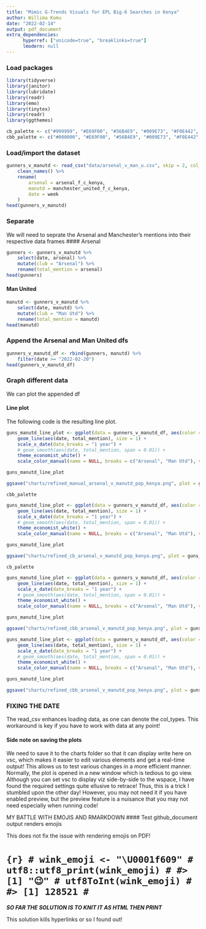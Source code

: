 ```yaml
---
title: "Mimic G-Trends Visuals for EPL Big-6 Searches in Kenya"
author: Willima Komu
date: "2022-02-14"
output: pdf_document
extra_dependencies:
      hyperref: ["unicode=true", "breaklinks=true"]
      lmodern: null
---
```


### Load packages
```r
library(tidyverse)
library(janitor)
library(lubridate)
library(readr)
library(emo)
library(tinytex)
library(readr)
library(ggthemes)

```

```r
cb_palette <- c("#999999", "#E69F00", "#56B4E9", "#009E73", "#F0E442", "#0072B2", "#D55E00", "#CC79A7")
cbb_palette <- c("#000000", "#E69F00", "#56B4E9", "#009E73", "#F0E442", "#0072B2", "#D55E00", "#CC79A7")


```

### Load/import the dataset
```r
gunners_v_manutd <- read_csv("data/arsenal_v_man_u.csv", skip = 2, col_types = "Ddd") %>%
    clean_names() %>%
    rename(
        arsenal = arsenal_f_c_kenya,
        manutd = manchester_united_f_c_kenya,
        date = week
    )
head(gunners_v_manutd)
```
### Separate
We will need to seprate the Arsenal and Manchester's mentions into their respective data frames
#### Arsenal
```r
gunners <- gunners_v_manutd %>%
    select(date, arsenal) %>%
    mutate(club = "Arsenal") %>%
    rename(total_mention = arsenal)
head(gunners)
```
#### Man United
```r
manutd <- gunners_v_manutd %>%
    select(date, manutd) %>%
    mutate(club = "Man Utd") %>%
    rename(total_mention = manutd)
head(manutd)
```

### Append the **Arsenal** and **Man United** dfs
```r
gunners_v_manutd_df <- rbind(gunners, manutd) %>%
    filter(date >= "2022-02-20")
head(gunners_v_manutd_df)
```

### Graph different data

We can plot the appended df

#### Line plot

The following code is the resulting line plot.


```r
guns_manutd_line_plot <- ggplot(data = gunners_v_manutd_df, aes(color = club, group = club)) +
    geom_line(aes(date, total_mention), size = 1) +
    scale_x_date(date_breaks = "1 year") +
    # geom_smooth(aes(date, total_mention, span = 0.01)) +
    theme_economist_white() +
    scale_color_manual(name = NULL, breaks = c("Arsenal", "Man Utd"), values = c("red", "purple"))

guns_manutd_line_plot

ggsave("charts/refined_manual_arsenal_v_manutd_pop_kenya.png", plot = guns_manutd_line_plot, width = 7, height = 5)
```

`cbb_palette`

```r
guns_manutd_line_plot <- ggplot(data = gunners_v_manutd_df, aes(color = club, group = club)) +
    geom_line(aes(date, total_mention), size = 1) +
    scale_x_date(date_breaks = "1 year") +
    # geom_smooth(aes(date, total_mention, span = 0.01)) +
    theme_economist_white() +
    scale_color_manual(name = NULL, breaks = c("Arsenal", "Man Utd"), values = c(cb_palette))

guns_manutd_line_plot

ggsave("charts/refined_cb_arsenal_v_manutd_pop_kenya.png", plot = guns_manutd_line_plot, width = 7, height = 5)
```

`cb_palette`

```r
guns_manutd_line_plot <- ggplot(data = gunners_v_manutd_df, aes(color = club, group = club)) +
    geom_line(aes(date, total_mention), size = 1) +
    scale_x_date(date_breaks = "1 year") +
    # geom_smooth(aes(date, total_mention, span = 0.01)) +
    theme_economist_white() +
    scale_color_manual(name = NULL, breaks = c("Arsenal", "Man Utd"), values = c(cbb_palette))

guns_manutd_line_plot

ggsave("charts/refined_cbb_arsenal_v_manutd_pop_kenya.png", plot = guns_manutd_line_plot, width = 7, height = 5)
```


```r
guns_manutd_line_plot <- ggplot(data = gunners_v_manutd_df, aes(color = club, group = club)) +
    geom_line(aes(date, total_mention), size = 1) +
    scale_x_date(date_breaks = "1 year") +
    # geom_smooth(aes(date, total_mention, span = 0.01)) +
    theme_economist_white() +
    scale_color_manual(name = NULL, breaks = c("Arsenal", "Man Utd"), values = c(cbb_palette))

guns_manutd_line_plot

ggsave("charts/refined_cbb_arsenal_v_manutd_pop_kenya.png", plot = guns_manutd_line_plot, width = 7, height = 5)
```








### FIXING THE DATE

The read_csv enhances loading data, as one can denote the col_types. This workaround is key if you have to work with data at any point!

#### Side note on saving the plots

We need to save it to the charts folder so that it can display write here on vsc, which makes it easier to edit various elements and get a real-time output! This allows us to test various changes in a more efficient manner. Normally, the plot is opened in  a new window which is tedious to go view. Although you can set vsc to display viz side-by-side to the wspace, I have found the required settings quite ellusive to retrace! Thus, this is a trick I stumbled upon the other day!
However, you may not need it if you have enabled preview, but the preview feature is a nuisance that you may not need especially when running code!
























MY BATTLE WITH EMOJIS AND RMARKDOWN
#### Test github_document output renders emojis
<!--
```r
emo::ji("star")
```

:smile_cat: -->

This does not fix the issue with rendering emojis on PDF!

# ```{r}
# wink_emoji <- "\U0001f609"
# utf8::utf8_print(wink_emoji)
# #> [1] "😉​"
# utf8ToInt(wink_emoji)
# #> [1] 128521
# ```

***SO FAR THE SOLUTION IS TO KNIT IT AS HTML THEN PRINT***

This solution kills hyperlinks or so I found out!

